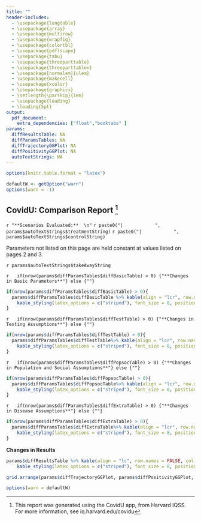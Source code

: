 ```yaml
---
title: ""
header-includes:
  - \usepackage{longtable}
  - \usepackage{array}
  - \usepackage{multirow}
  - \usepackage{wrapfig}
  - \usepackage{colortbl}
  - \usepackage{pdflscape}
  - \usepackage{tabu}
  - \usepackage{threeparttable}
  - \usepackage{threeparttablex}
  - \usepackage[normalem]{ulem}
  - \usepackage{makecell}
  - \usepackage{xcolor}
  - \usepackage{graphicx}
  - \setlength{\parskip}{1em}
  - \usepackage{leading}
  - \leading{5pt}
output:
  pdf_document: 
    extra_dependencies: ["float","booktabs" ]
params:
  diffResultsTable: NA
  diffParamsTables: NA
  diffTrajectoryGGPlot: NA
  diffPositivityGGPlot: NA
  autoTextStrings: NA
---
```


```r

options(knitr.table.format = "latex")

defaultW <- getOption("warn") 
options(warn = -1)


```

## CovidU: Comparison Report ^[This report was generated using the CovidU app, from Harvard IQSS. For more information, see iq.harvard.edu/covidu] 

`r "**Scenarios Evaluated:**  \n"`
`r paste0("|            ", params$autoTextStrings$treatmentString) `
`r paste0("|            ", params$autoTextStrings$controlString) `

Parameters not listed on this page are held constant at values listed on pages 2 and 3.

`r params$autoTextStrings$takeAwayString `

`r   if(nrow(params$diffParamsTables$diffBasicTable) > 0) {"**Changes in Basic Parameters**"} else {""}`
```r
if(nrow(params$diffParamsTables$diffBasicTable) > 0){  
  params$diffParamsTables$diffBasicTable %>% kable(align = "lcr", row.names = FALSE, col.names = NULL, booktabs = TRUE, format = "latex") %>%
    kable_styling(latex_options = c("striped"), font_size = 8, position = "center")
}
```
`r   if(nrow(params$diffParamsTables$diffTestTable) > 0) {"**Changes in Testing Assumptions**"} else {""}`
```r
if(nrow(params$diffParamsTables$diffTestTable) > 0){  
  params$diffParamsTables$diffTestTable%>% kable(align = "lcr", row.names = FALSE, col.names = NULL, booktabs = TRUE, format = "latex") %>%
    kable_styling(latex_options = c("striped"), font_size = 8, position = "center")
}

```
`r   if(nrow(params$diffParamsTables$diffPopsocTable) > 0) {"**Changes in Population and Social Assumptions**"} else {""}`
```r
if(nrow(params$diffParamsTables$diffPopsocTable) > 0){  
  params$diffParamsTables$diffPopsocTable%>% kable(align = "lcr", row.names = FALSE, col.names = NULL, booktabs = TRUE, format = "latex") %>%
    kable_styling(latex_options = c("striped"), font_size = 8, position = "center")
}

```
`r   if(nrow(params$diffParamsTables$diffExtraTable) > 0) {"**Changes in Disease Assumptions**"} else {""}`
```r
if(nrow(params$diffParamsTables$diffExtraTable) > 0){  
  params$diffParamsTables$diffExtraTable%>% kable(align = "lcr", row.names = FALSE, col.names = NULL, booktabs = TRUE, format = "latex") %>%
    kable_styling(latex_options = c("striped"), font_size = 8, position = "center")
}

```

**Changes in Results**
```r
  
params$diffResultsTable %>% kable(align = "lc", row.names = FALSE, col.names = NULL, booktabs = TRUE, format = "latex") %>%
    kable_styling(latex_options = c("striped"), font_size = 8, position = "center")


```
    

```r
grid.arrange(params$diffTrajectoryGGPlot, params$diffPositivityGGPlot, ncol = 2)
```



```r

options(warn = defaultW)

```